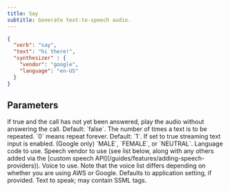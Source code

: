 ```yaml
---
title: Say
subtitle: Generate text-to-speech audio.
---
```


```json
{
  "verb": "say",
  "text": "hi there!",
  "synthesizer" : {
    "vendor": "google",
    "language": "en-US"
  }
}
```

## Parameters

<ParamField path="earlyMedia" type="boolean" required={false}>
  If true and the call has not yet been answered, play the audio without answering the call.  
  Default: `false`.
</ParamField>

<ParamField path="loop" type="number" required={false}>
  The number of times a text is to be repeated.  
  `0` means repeat forever.  
  Default: `1`.
</ParamField>

<ParamField path="streaming" type="boolean" required={false}>
  If set to true streaming text input is enabled.
</ParamField>

<ParamField path="synthesizer.gender" type="string" required={false}>
  (Google only) `MALE`, `FEMALE`, or `NEUTRAL`.
</ParamField>

<ParamField path="synthesizer.language" type="string" required={false}>
  Language code to use.
</ParamField>

<ParamField path="synthesizer.vendor" type="string" required={false}>
  Speech vendor to use (see list below, along with any others added via the  
  [custom speech API](/guides/features/adding-speech-providers)).
</ParamField>

<ParamField path="synthesizer.voice" type="string" required={false}>
  Voice to use.  
  Note that the voice list differs depending on whether you are using AWS or Google.  
  Defaults to application setting, if provided.
</ParamField>

<ParamField path="text" type="string" required={false}>
  Text to speak; may contain SSML tags.
</ParamField>
